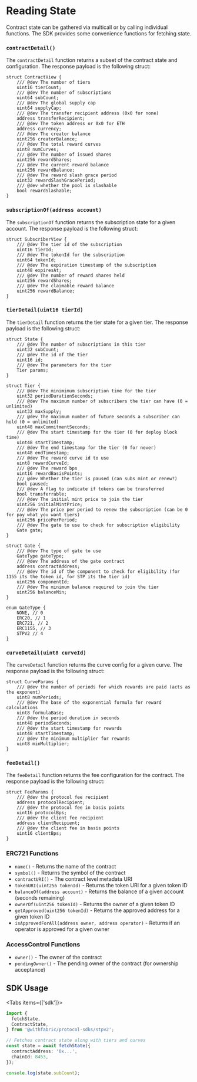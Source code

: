 
# Reading State

Contract state can be gathered via multicall or by calling individual functions. The SDK provides some convenience functions for fetching state.

### `contractDetail()`

The `contractDetail` function returns a subset of the contract state and configuration. The response payload is the following struct:

```solidity
struct ContractView {
    /// @dev The number of tiers
    uint16 tierCount;
    /// @dev The number of subscriptions
    uint64 subCount;
    /// @dev The global supply cap
    uint64 supplyCap;
    /// @dev The transfer recipient address (0x0 for none)
    address transferRecipient;
    /// @dev The token address or 0x0 for ETH
    address currency;
    /// @dev The creator balance
    uint256 creatorBalance;
    /// @dev The total reward curves
    uint8 numCurves;
    /// @dev The number of issued shares
    uint256 rewardShares;
    /// @dev The current reward balance
    uint256 rewardBalance;
    /// @dev The reward slash grace period
    uint32 rewardSlashGracePeriod;
    /// @dev whether the pool is slashable
    bool rewardSlashable;
}
```

### `subscriptionOf(address account)`

The `subscriptionOf` function returns the subscription state for a given account. The response payload is the following struct:

```solidity
struct SubscriberView {
    /// @dev The tier id of the subscription
    uint16 tierId;
    /// @dev The tokenId for the subscription
    uint64 tokenId;
    /// @dev The expiration timestamp of the subscription
    uint48 expiresAt;
    /// @dev The number of reward shares held
    uint256 rewardShares;
    /// @dev The claimable reward balance
    uint256 rewardBalance;
}
```

### `tierDetail(uint16 tierId)`

The `tierDetail` function returns the tier state for a given tier. The response payload is the following struct:

```solidity
struct State {
    /// @dev The number of subscriptions in this tier
    uint32 subCount;
    /// @dev The id of the tier
    uint16 id;
    /// @dev The parameters for the tier
    Tier params;
}

struct Tier {
    /// @dev The minimimum subscription time for the tier
    uint32 periodDurationSeconds;
    /// @dev The maximum number of subscribers the tier can have (0 = unlimited)
    uint32 maxSupply;
    /// @dev The maximum number of future seconds a subscriber can hold (0 = unlimited)
    uint48 maxCommitmentSeconds;
    /// @dev The start timestamp for the tier (0 for deploy block time)
    uint48 startTimestamp;
    /// @dev The end timestamp for the tier (0 for never)
    uint48 endTimestamp;
    /// @dev The reward curve id to use
    uint8 rewardCurveId;
    /// @dev The reward bps
    uint16 rewardBasisPoints;
    /// @dev Whether the tier is paused (can subs mint or renew?)
    bool paused;
    /// @dev A flag to indicate if tokens can be transferred
    bool transferrable;
    /// @dev The initial mint price to join the tier
    uint256 initialMintPrice;
    /// @dev The price per period to renew the subscription (can be 0 for pay what you want tiers)
    uint256 pricePerPeriod;
    /// @dev The gate to use to check for subscription eligibility
    Gate gate;
}

struct Gate {
    /// @dev The type of gate to use
    GateType gateType;
    /// @dev The address of the gate contract
    address contractAddress;
    /// @dev The id of the component to check for eligibility (for 1155 its the token id, for STP its the tier id)
    uint256 componentId;
    /// @dev The minimum balance required to join the tier
    uint256 balanceMin;
}

enum GateType {
    NONE, // 0
    ERC20, // 1
    ERC721, // 2
    ERC1155, // 3
    STPV2 // 4
}
```

### `curveDetail(uint8 curveId)`

The `curveDetail` function returns the curve config for a given curve. The response payload is the following struct:

```solidity
struct CurveParams {
    /// @dev the number of periods for which rewards are paid (acts as the exponent)
    uint8 numPeriods;
    /// @dev The base of the exponential formula for reward calculations
    uint8 formulaBase;
    /// @dev the period duration in seconds
    uint48 periodSeconds;
    /// @dev the start timestamp for rewards
    uint48 startTimestamp;
    /// @dev the minimum multiplier for rewards
    uint8 minMultiplier;
}
```

### `feeDetail()`

The `feeDetail` function returns the fee configuration for the contract. The response payload is the following struct:

```solidity
struct FeeParams {
    /// @dev the protocol fee recipient
    address protocolRecipient;
    /// @dev the protocol fee in basis points
    uint16 protocolBps;
    /// @dev the client fee recipient
    address clientRecipient;
    /// @dev the client fee in basis points
    uint16 clientBps;
}
```

### ERC721 Functions

* `name()` - Returns the name of the contract
* `symbol()` - Returns the symbol of the contract
* `contractURI()` - The contract level metadata URI
* `tokenURI(uint256 tokenId)` - Returns the token URI for a given token ID
* `balanceOf(address account)` - Returns the balance of a given account (seconds remaining)
* `ownerOf(uint256 tokenId)` - Returns the owner of a given token ID
* `getApproved(uint256 tokenId)` - Returns the approved address for a given token ID
* `isApprovedForAll(address owner, address operator)` - Returns if an operator is approved for a given owner

### AccessControl Functions

* `owner()` - The owner of the contract
* `pendingOwner()` - The pending owner of the contract (for ownership acceptance)

## SDK Usage

<Tabs items={['sdk']}>
  <Tab>
  ```ts
  import {
    fetchState,
    ContractState,
  } from '@withfabric/protocol-sdks/stpv2';

  // Fetches contract state along with tiers and curves
  const state = await fetchState({
    contractAddress: '0x...',
    chainId: 8453,
  });

  console.log(state.subCount);
  ```
  </Tab>
</Tabs>



